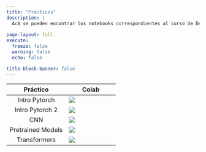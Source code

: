 ```yaml
---
title: "Prácticos"
description: |
  Acá se pueden encontrar los notebooks correspondientes al curso de Deep Learning.
  
page-layout: full
execute: 
  freeze: false
  warning: false
  echo: false

title-block-banner: false
---
```


Práctico| Colab
:----:|-----|
Intro Pytorch|[![](tics579/thumbnails/colab.svg)](https://colab.research.google.com/github/datacubeR/clases_UAI/blob/main/tics579/notebooks/Intro_pytorch.ipynb)
Intro Pytorch 2|[![](tics579/thumbnails/colab.svg)](https://colab.research.google.com/github/datacubeR/clases_UAI/blob/main/tics579/notebooks/Intro_pytorch_2.ipynb)
CNN|[![](tics579/thumbnails/colab.svg)](https://colab.research.google.com/github/datacubeR/clases_UAI/blob/main/tics579/notebooks/CNN-pytorch.ipynb)
Pretrained Models|[![](tics579/thumbnails/colab.svg)](https://colab.research.google.com/github/datacubeR/clases_UAI/blob/main/tics579/notebooks/pretrained-models.ipynb)
Transformers|[![](tics579/thumbnails/colab.svg)](https://colab.research.google.com/github/datacubeR/clases_UAI/blob/main/tics579/notebooks/transformers.ipynb)